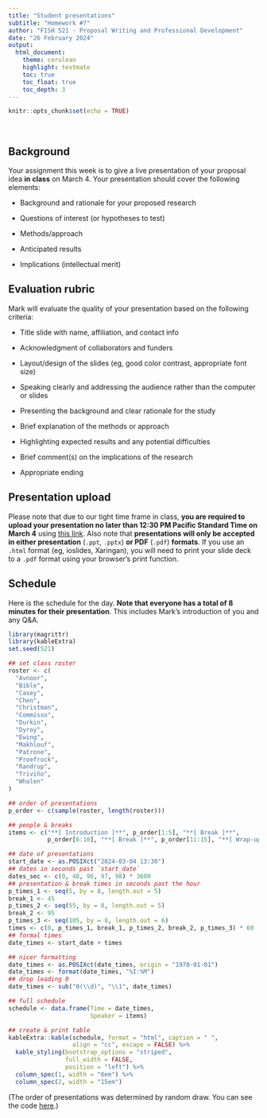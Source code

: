 ```yaml
---
title: "Student presentations"
subtitle: "Homework #7"
author: "FISH 521 - Proposal Writing and Professional Development"
date: "26 February 2024"
output:
  html_document:
    theme: cerulean
    highlight: textmate
    toc: true
    toc_float: true
    toc_depth: 3
---
```


```r
knitr::opts_chunk$set(echo = TRUE)
```

<br>

## Background

Your assignment this week is to give a live presentation of your proposal idea **in class** on March 4. Your presentation should cover the following elements:

* Background and rationale for your proposed research

* Questions of interest (or hypotheses to test)

* Methods/approach

* Anticipated results

* Implications (intellectual merit)


## Evaluation rubric

Mark will evaluate the quality of your presentation based on the following criteria:

* Title slide with name, affiliation, and contact info

* Acknowledgment of collaborators and funders

* Layout/design of the slides (eg, good color contrast, appropriate font size)

* Speaking clearly and addressing the audience rather than the computer or slides

* Presenting the background and clear rationale for the study

* Brief explanation of the methods or approach

* Highlighting expected results and any potential difficulties

* Brief comment(s) on the implications of the research

* Appropriate ending


## Presentation upload

Please note that due to our tight time frame in class, **you are required to upload your presentation no later than 12:30 PM Pacific Standard Time on March 4** using [this link](https://forms.gle/st4cSc3Z9htH4FyG8). Also note that **presentations will only be accepted in either presentation** (`.ppt`, `.pptx`) **or PDF** (`.pdf`) **formats**. If you use an `.html` format (eg, ioslides, Xaringan), you will need to print your slide deck to a `.pdf` format using your browser's print function.


## Schedule

Here is the schedule for the day. **Note that everyone has a total of 8 minutes for their presentation**. This includes Mark's introduction of you and any Q&A.

```r
library(magrittr)
library(kableExtra)
set.seed(521)

## set class roster
roster <- c(
  "Avnoor",
  "Bible",
  "Casey",
  "Chen",
  "Christman",
  "Commisso",
  "Durkin",
  "Dyroy",
  "Ewing",
  "Makhlouf",
  "Patrone",
  "Proefrock",
  "Randrup",
  "Triviño",
  "Whalen"
)

## order of presentations
p_order <- c(sample(roster, length(roster)))

## people & breaks
items <- c("**[ Introduction ]**", p_order[1:5], "**[ Break ]**",
           p_order[6:10], "**[ Break ]**", p_order[11:15], "**[ Wrap-up ]**")

## date of presentations
start_date <- as.POSIXct("2024-03-04 13:30")
## dates in seconds past `start_date`
dates_sec <- c(0, 48, 96, 97, 98) * 3600
## presentation & break times in seconds past the hour
p_times_1 <- seq(5, by = 8, length.out = 5)
break_1 <- 45
p_times_2 <- seq(55, by = 8, length.out = 5)
break_2 <- 95
p_times_3 <- seq(105, by = 8, length.out = 6)
times <- c(0, p_times_1, break_1, p_times_2, break_2, p_times_3) * 60
## formal times
date_times <- start_date + times

## nicer formatting
date_times <- as.POSIXct(date_times, origin = "1970-01-01")
date_times <- format(date_times, "%I:%M")
## drop leading 0
date_times <- sub("0(\\d)", "\\1", date_times)

## full schedule
schedule <- data.frame(Time = date_times,
                       Speaker = items)

## create & print table
kableExtra::kable(schedule, format = "html", caption = " ",
                  align = "cc", escape = FALSE) %>%
  kable_styling(bootstrap_options = "striped",
                full_width = FALSE,
                position = "left") %>%
  column_spec(1, width = "6em") %>%
  column_spec(2, width = "15em")
```

(The order of presentations was determined by random draw. You can see the code [here](https://github.com/UW-FISH521/website/blob/bec2a9e8b7ac8eecada021c198501890c91b0ace/homework/week_09/hw_07_presentations.Rmd#L63-L130).)



